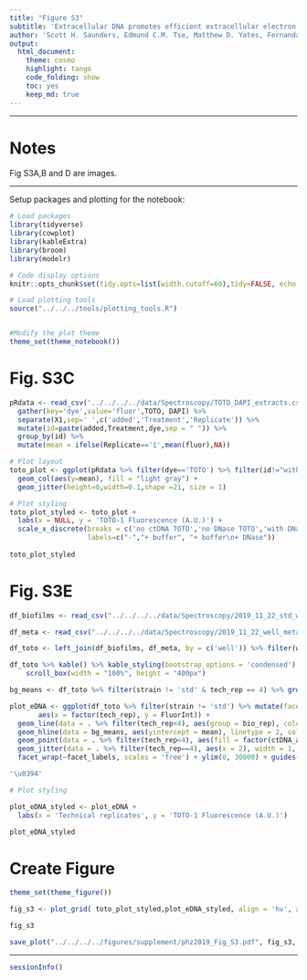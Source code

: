 ```yaml
---
title: "Figure S3"
subtitle: 'Extracellular DNA promotes efficient extracellular electron transfer by pyocyanin in *Pseudomonas aeruginosa* biofilms.'
author: 'Scott H. Saunders, Edmund C.M. Tse, Matthew D. Yates, Fernanda Jiménez Otero, Scott A. Trammell, Eric D.A. Stemp, Jacqueline K. Barton, Leonard M. Tender and Dianne K. Newman'
output:
  html_document:
    theme: cosmo
    highlight: tango
    code_folding: show
    toc: yes
    keep_md: true
---
```


--------

# Notes

Fig S3A,B and D are images.

----

Setup packages and plotting for the notebook:

```r
# Load packages
library(tidyverse)
library(cowplot)
library(kableExtra)
library(broom)
library(modelr)

# Code display options
knitr::opts_chunk$set(tidy.opts=list(width.cutoff=60),tidy=FALSE, echo = TRUE, message=FALSE, warning=FALSE, fig.align="center", fig.retina = 2)

# Load plotting tools
source("../../../tools/plotting_tools.R")


#Modify the plot theme
theme_set(theme_notebook())
```

# Fig. S3C

```r
pRdata <- read_csv('../../../../data/Spectroscopy/TOTO_DAPI_extracts.csv') %>% rename(TOTO=`1uM_TOTO_avg_(535nm)`,DAPI=`1uM_DAPI_avg_(445nm)`) %>%  
  gather(key='dye',value='fluor',TOTO, DAPI) %>% 
  separate(X1,sep=' ',c('added','Treatment','Replicate')) %>% 
  mutate(id=paste(added,Treatment,dye,sep = " ")) %>% 
  group_by(id) %>% 
  mutate(mean = ifelse(Replicate=='1',mean(fluor),NA))

# Plot layout
toto_plot <- ggplot(pRdata %>% filter(dye=='TOTO') %>% filter(id!="with ctDNA TOTO"),aes(x=id,y=fluor))+
  geom_col(aes(y=mean), fill = "light gray") +
  geom_jitter(height=0,width=0.1,shape =21, size = 1)

# Plot styling 
toto_plot_styled <- toto_plot +
  labs(x = NULL, y = 'TOTO-1 Fluorescence (A.U.)') + 
  scale_x_discrete(breaks = c('no ctDNA TOTO','no DNase TOTO','with DNase TOTO'), 
                   labels=c("-","+ buffer", "+ buffer\n+ DNase"))
    
toto_plot_styled     
```

# Fig. S3E

```r
df_biofilms <- read_csv("../../../../data/Spectroscopy/2019_11_22_std_wt_dphz_postCTdna.csv") %>%  gather(key = "well", value = "FluorInt", -wavelength)

df_meta <- read_csv("../../../../data/Spectroscopy/2019_11_22_well_metadata.csv")

df_toto <- left_join(df_biofilms, df_meta, by = c('well')) %>% filter(wavelength == 535)

df_toto %>% kable() %>% kable_styling(bootstrap_options = 'condensed') %>%
    scroll_box(width = "100%", height = "400px")
```

```r
bg_means <- df_toto %>% filter(strain != 'std' & tech_rep == 4) %>% group_by(strain) %>% summarise(mean = mean(FluorInt))

plot_eDNA <- ggplot(df_toto %>% filter(strain != 'std') %>% mutate(facet_labels = ifelse(strain =='dPHZ', paste0('\u0394','phz'), strain)), 
       aes(x = factor(tech_rep), y = FluorInt)) + 
  geom_line(data = . %>% filter(tech_rep<4), aes(group = bio_rep), color = 'light gray')+
  geom_hline(data = bg_means, aes(yintercept = mean), linetype = 2, color = 'light gray') +
  geom_point(data = . %>% filter(tech_rep<4), aes(fill = factor(ctDNA_added)), shape = 21) + 
  geom_jitter(data = . %>% filter(tech_rep==4), aes(x = 2), width = 1, shape = 21, color = 'light gray')+
  facet_wrap(~facet_labels, scales = 'free') + ylim(0, 30000) + guides(fill = F)

'\u0394'

# Plot styling

plot_eDNA_styled <- plot_eDNA + 
  labs(x = 'Technical replicates', y = 'TOTO-1 Fluorescence (A.U.)')

plot_eDNA_styled
```


# Create Figure

```r
theme_set(theme_figure())

fig_s3 <- plot_grid( toto_plot_styled,plot_eDNA_styled, align = 'hv', axis = 'tblr', ncol = 2, rel_widths = c(1,2), scale = 0.95, labels = c('C','E'), label_size = 12)

fig_s3

save_plot("../../../../figures/supplement/phz2019_Fig_S3.pdf", fig_s3, base_width = 7, base_height = 2)
```

----

```r
sessionInfo()
```